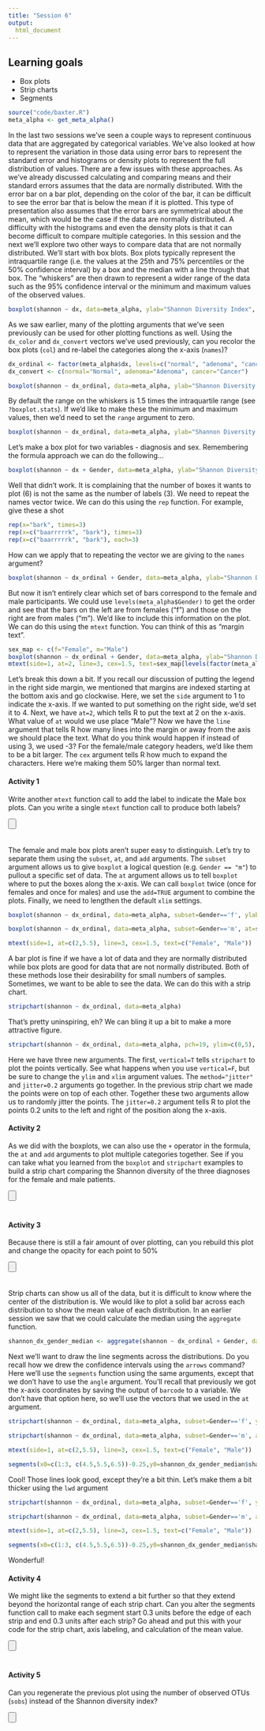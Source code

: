 ```yaml
---
title: "Session 6"
output:
  html_document
---
```


## Learning goals

* Box plots
*	Strip charts
* Segments


```r
source("code/baxter.R")
meta_alpha <- get_meta_alpha()
```

In the last two sessions we've seen a couple ways to represent continuous data that are aggregated by categorical variables. We've also looked at how to represent the variation in those data using error bars to represent the standard error and histograms or density plots to represent the full distribution of values. There are a few issues with these approaches. As we've already discussed calculating and comparing means and their standard errors assumes that the data are normally distributed. With the error bar on a bar plot, depending on the color of the bar, it can be difficult to see the error bar that is below the mean if it is plotted. This type of presentation also assumes that the error bars are symmetrical about the mean, which would be the case if the data are normally distributed. A difficulty with the histograms and even the density plots is that it can become difficult to compare multiple categories. In this session and the next we'll explore two other ways to compare data that are not normally distributed. We'll start with box blots. Box plots typically represent the intraquartile range (i.e. the values at the 25th and 75% percentiles or the 50% confidence interval) by a box and the median with a line through that box. The "whiskers" are then drawn to represent a wider range of the data such as the 95% confidence interval or the minimum and maximum values of the observed values.

```r
boxplot(shannon ~ dx, data=meta_alpha, ylab="Shannon Diversity Index", ylim=c(0, 5.0))
```

As we saw earlier, many of the plotting arguments that we've seen previously can be used for other plotting functions as well. Using the `dx_color` and `dx_convert` vectors we've used previously, can you recolor the box plots (`col`) and re-label the categories along the x-axis (`names`)?

```r
dx_ordinal <- factor(meta_alpha$dx, levels=c("normal", "adenoma", "cancer"))
dx_convert <- c(normal="Normal", adenoma="Adenoma", cancer="Cancer")

boxplot(shannon ~ dx_ordinal, data=meta_alpha, ylab="Shannon Diversity Index", ylim=c(0, 5.0), col=dx_color[levels(dx_ordinal)], names=dx_convert[levels(dx_ordinal)])
```

By default the range on the whiskers is 1.5 times the intraquartile range (see `?boxplot.stats`). If we'd like to make these the minimum and maximum values, then we'd need to set the `range` argument to zero.

```r
boxplot(shannon ~ dx_ordinal, data=meta_alpha, ylab="Shannon Diversity Index", ylim=c(0, 5.0), col=dx_color[levels(dx_ordinal)], names=dx_convert[levels(dx_ordinal)], range=0)
```


Let's make a box plot for two variables - diagnosis and sex. Remembering the formula approach we can do the following...

```r
boxplot(shannon ~ dx + Gender, data=meta_alpha, ylab="Shannon Diversity Index", ylim=c(0, 5.0), col=dx_color[levels(dx_ordinal)], names=dx_convert[levels(dx_ordinal)])
```

Well that didn't work. It is complaining that the number of boxes it wants to plot (6) is not the same as the number of labels (3). We need to repeat the names vector twice. We can do this using the `rep` function. For example, give these a shot

```r
rep(x="bark", times=3)
rep(x=c("baarrrrrk", "bark"), times=3)
rep(x=c("baarrrrrk", "bark"), each=3)
```

How can we apply that to repeating the vector we are giving to the `names` argument?

```r
boxplot(shannon ~ dx_ordinal + Gender, data=meta_alpha, ylab="Shannon Diversity Index", ylim=c(0, 5.0), col=dx_color[levels(dx_ordinal)], names=rep(dx_convert[levels(dx_ordinal)], times=2) )
```

But now it isn't entirely clear which set of bars correspond to the female and male participants. We could use `levels(meta_alpha$Gender)` to get the order and see that the bars on the left are from females ("f") and those on the right are from males ("m"). We'd like to include this information on the plot. We can do this using the `mtext` function. You can think of this as "margin text".

```r
sex_map <- c(f="Female", m="Male")
boxplot(shannon ~ dx_ordinal + Gender, data=meta_alpha, ylab="Shannon Diversity Index", ylim=c(0, 5.0), col=dx_color[levels(dx_ordinal)], names=rep(dx_convert[levels(dx_ordinal)], times=2) )
mtext(side=1, at=2, line=3, cex=1.5, text=sex_map[levels(factor(meta_alpha$Gender))[1]])
```

Let's break this down a bit. If you recall our discussion of putting the legend in the right side margin, we mentioned that margins are indexed starting at the bottom axis and go clockwise. Here, we set the `side` argument to 1 to indicate the x-axis. If we wanted to put something on the right side, we'd set it to 4. Next, we have `at=2`, which tells R to put the text at 2 on the x-axis. What value of `at` would we use place "Male"? Now we have the `line` argument that tells R how many lines into the margin or away from the axis we should place the text. What do you think would happen if instead of using 3, we used -3? For the female/male category headers, we'd like them to be a bit larger. The `cex` argument tells R how much to expand the characters. Here we're making them 50% larger than normal text.

#### Activity 1
Write another `mtext` function call to add the label to indicate the Male box plots. Can you write a single `mtext` function call to produce both labels?

<input type=button class=hideshow style="margin-bottom: 20px"></input>
<div style="display: none">

```r
boxplot(shannon ~ dx_ordinal + Gender, data=meta_alpha, ylab="Shannon Diversity Index", ylim=c(0, 5.0), col=dx_color[levels(dx_ordinal)], names=rep(dx_convert[levels(dx_ordinal)], times=2) )

mtext(side=1, at=c(2,5), line=3, cex=1.5, text=sex_map[levels(factor(meta_alpha$Gender))])
```
</div>

The female and male box plots aren't super easy to distinguish. Let's try to separate them using the `subset`, `at`, and `add` arguments. The `subset` argument allows us to give `boxplot` a logical question (e.g. `Gender == "m"`) to pullout a specific set of data. The `at` argument allows us to tell `boxplot` where to put the boxes along the x-axis. We can call `boxplot` twice (once for females and once for males) and use the `add=TRUE` argument to combine the plots. Finally, we need to lengthen the default `xlim` settings.

```r
boxplot(shannon ~ dx_ordinal, data=meta_alpha, subset=Gender=='f', ylab="Shannon Diversity Index", ylim=c(0, 5.0), col=dx_color[levels(dx_ordinal)], names=dx_convert[levels(dx_ordinal)], xlim=c(0.5,7.0))

boxplot(shannon ~ dx_ordinal, data=meta_alpha, subset=Gender=='m', at=seq(from=4.5,6.5,1), col=dx_color[levels(dx_ordinal)], names=dx_convert[levels(dx_ordinal)], add=T)

mtext(side=1, at=c(2,5.5), line=3, cex=1.5, text=c("Female", "Male"))
```



A bar plot is fine if we have a lot of data and they are normally distributed while box plots are good for data that are not normally distributed. Both of these methods lose their desirability for small numbers of samples. Sometimes, we want to be able to see the data. We can do this with a strip chart.

```r
stripchart(shannon ~ dx_ordinal, data=meta_alpha)
```

That's pretty uninspiring, eh? We can bling it up a bit to make a more attractive figure.

```r
stripchart(shannon ~ dx_ordinal, data=meta_alpha, pch=19, ylim=c(0,5), group.names=dx_convert[levels(dx_ordinal)], col=dx_color[levels(dx_ordinal)], vertical=T, method="jitter", jitter=0.2)
```

Here we have three new arguments. The first, `vertical=T` tells `stripchart` to plot the points vertically. See what happens when you use `vertical=F`, but be sure to change the `ylim` and `xlim` argument values. The `method="jitter"` and `jitter=0.2` arguments go together. In the previous strip chart we made the points were on top of each other. Together these two arguments allow us to randomly jitter the points. The `jitter=0.2` argument tells R to plot the points 0.2 units to the left and right of the position along the x-axis.


#### Activity 2
As we did with the boxplots, we can also use the `+` operator in the formula, the `at` and `add` arguments to plot multiple categories together. See if you can take what you learned from the `boxplot` and `stripchart` examples to build a strip chart comparing the Shannon diversity of the three diagnoses for the female and male patients.

<input type=button class=hideshow style="margin-bottom: 20px"></input>
<div style="display: none">

```r
stripchart(shannon ~ dx_ordinal, data=meta_alpha, subset=Gender=='f', ylab="Shannon Diversity Index", ylim=c(0, 5.0), col=dx_color[levels(dx_ordinal)], group.names=dx_convert[levels(dx_ordinal)], xlim=c(0.5,7.0), vertical=T, method="jitter", jitter=0.2, pch=19)

stripchart(shannon ~ dx_ordinal, data=meta_alpha, subset=Gender=='m', at=seq(from=4.5,to=6.5,by=1), col=dx_color[levels(dx_ordinal)], group.names=dx_convert[levels(dx_ordinal)], vertical=T, method="jitter", jitter=0.2, pch=19, add=T)

mtext(side=1, at=c(2,5.5), line=3, cex=1.5, text=c("Female", "Male"))
```
</div>

#### Activity 3
Because there is still a fair amount of over plotting, can you rebuild this plot and change the opacity for each point to 50%

<input type=button class=hideshow style="margin-bottom: 20px"></input>
<div style="display: none">

```r
library('scales')

stripchart(shannon ~ dx_ordinal, data=meta_alpha, subset=Gender=='f', ylab="Shannon Diversity Index", ylim=c(0, 5.0), col=alpha(dx_color[levels(dx_ordinal)], 0.5), group.names=dx_convert[levels(dx_ordinal)], xlim=c(0.5,7.0), vertical=T, method="jitter", jitter=0.2, pch=19)

stripchart(shannon ~ dx_ordinal, data=meta_alpha, subset=Gender=='m', at=seq(from=4.5,to=6.5,by=1), col=alpha(dx_color[levels(dx_ordinal)], 0.5), group.names=dx_convert[levels(dx_ordinal)], vertical=T, method="jitter", jitter=0.2, pch=19, add=T)

mtext(side=1, at=c(2,5.5), line=3, cex=1.5, text=c("Female", "Male"))
```
</div>

Strip charts can show us all of the data, but it is difficult to know where the center of the distribution is. We would like to plot a solid bar across each distribution to show the mean value of each distribution. In an earlier session we saw that we could calculate the median using the `aggregate` function.

```r
shannon_dx_gender_median <- aggregate(shannon ~ dx_ordinal + Gender, data=meta_alpha, FUN=median)
```

Next we'll want to draw the line segments across the distributions. Do you recall how we drew the confidence intervals using the `arrows` command? Here we'll use the `segments` function using the same arguments, except that we don't have to use the `angle` argument. You'll recall that previously we got the x-axis coordinates by saving the output of `barcode` to a variable. We don't have that option here, so we'll use the vectors that we used in the `at` argument.

```r
stripchart(shannon ~ dx_ordinal, data=meta_alpha, subset=Gender=='f', ylab="Shannon Diversity Index", ylim=c(0, 5.0), col=alpha(dx_color[levels(dx_ordinal)], 0.5), group.names=dx_convert[levels(dx_ordinal)], xlim=c(0.5,7.0), vertical=T, method="jitter", jitter=0.2, pch=19)

stripchart(shannon ~ dx_ordinal, data=meta_alpha, subset=Gender=='m', at=seq(from=4.5,to=6.5,by=1), col=alpha(dx_color[levels(dx_ordinal)], 0.5), group.names=dx_convert[levels(dx_ordinal)], vertical=T, method="jitter", jitter=0.2, pch=19, add=T)

mtext(side=1, at=c(2,5.5), line=3, cex=1.5, text=c("Female", "Male"))

segments(x0=c(1:3, c(4.5,5.5,6.5))-0.25,y0=shannon_dx_gender_median$shannon, x1=c(1:3, c(4.5,5.5,6.5))+0.25,y1=shannon_dx_gender_median$shannon)
```

Cool! Those lines look good, except they're a bit thin. Let's make them a bit thicker using the `lwd` argument

```r
stripchart(shannon ~ dx_ordinal, data=meta_alpha, subset=Gender=='f', ylab="Shannon Diversity Index", ylim=c(0, 5.0), col=alpha(dx_color[levels(dx_ordinal)], 0.5), group.names=dx_convert[levels(dx_ordinal)], xlim=c(0.5,7.0), vertical=T, method="jitter", jitter=0.2, pch=19)

stripchart(shannon ~ dx_ordinal, data=meta_alpha, subset=Gender=='m', at=seq(from=4.5,to=6.5,by=1), col=alpha(dx_color[levels(dx_ordinal)], 0.5), group.names=dx_convert[levels(dx_ordinal)], vertical=T, method="jitter", jitter=0.2, pch=19, add=T)

mtext(side=1, at=c(2,5.5), line=3, cex=1.5, text=c("Female", "Male"))

segments(x0=c(1:3, c(4.5,5.5,6.5))-0.25,y0=shannon_dx_gender_median$shannon, x1=c(1:3, c(4.5,5.5,6.5))+0.25,y1=shannon_dx_gender_median$shannon, lwd=5)
```

Wonderful!


#### Activity 4
We might like the segments to extend a bit further so that they extend beyond the horizontal range of each strip chart. Can you alter the segments function call to make each segment start 0.3 units before the edge of each strip and end 0.3 units after each strip? Go ahead and put this with your code for the strip chart, axis labeling, and calculation of the mean value.

<input type=button class=hideshow style="margin-bottom: 20px"></input>
<div style="display: none">

```r
library('scales')

shannon_dx_gender_mean <- aggregate(shannon ~ dx + Gender, data=meta_alpha, FUN=mean)

stripchart(shannon ~ dx_ordinal, data=meta_alpha, subset=Gender=='f', ylab="Shannon Diversity Index", ylim=c(0, 5.0), col=alpha(dx_color[levels(dx_ordinal)], 0.5), group.names=dx_convert[levels(dx_ordinal)], xlim=c(0.5,7.0), vertical=T, method="jitter", jitter=0.2, pch=19)

stripchart(shannon ~ dx_ordinal, data=meta_alpha, subset=Gender=='m', at=seq(from=4.5,to=6.5,by=1), col=alpha(dx_color[levels(dx_ordinal)], 0.5), group.names=dx_convert[levels(dx_ordinal)], vertical=T, method="jitter", jitter=0.2, pch=19, add=T)

mtext(side=1, at=c(2,5.5), line=3, cex=1.5, text=c("Female", "Male"))

segments(x0=c(1:3, c(4.5,5.5,6.5))-0.3,y0=shannon_dx_gender_median$shannon, x1=c(1:3, c(4.5,5.5,6.5))+0.25,y1=shannon_dx_gender_median$shannon, lwd=5)
```
</div>


#### Activity 5
Can you regenerate the previous plot using the number of observed OTUs (`sobs`) instead of the Shannon diversity index?

<input type=button class=hideshow style="margin-bottom: 20px"></input>
<div style="display: none">
```r
library('scales')

sobs_dx_gender_median <- aggregate(sobs ~ dx + Gender, data=meta_alpha, FUN=median)

stripchart(sobs ~ dx_ordinal, data=meta_alpha, subset=Gender=='f', ylab="Shannon Diversity Index", ylim=c(0, 400), col=alpha(dx_color[levels(dx_ordinal)], 0.5), group.names=dx_convert[levels(dx_ordinal)], xlim=c(0.5,7.0), vertical=T, method="jitter", jitter=0.2, pch=19)

stripchart(sobs ~ dx_ordinal, data=meta_alpha, subset=Gender=='m', at=seq(from=4.5,to=6.5,by=1), col=alpha(dx_color[levels(dx_ordinal)], 0.5), group.names=dx_convert[levels(dx_ordinal)], vertical=T, method="jitter", jitter=0.2, pch=19, add=T)

mtext(side=1, at=c(2,5.5), line=3, cex=1.5, text=c("Female", "Male"))

segments(x0=c(1:3, c(4.5,5.5,6.5))-0.25,y0=sobs_dx_gender_median$sobs, x1=c(1:3, c(4.5,5.5,6.5))+0.25,y1=sobs_dx_gender_median$sobs, lwd=5)
```
</div>




<script>
$( "input.hideshow" ).each( function ( index, button ) {
  button.value = 'Show an answer';
  $( button ).click( function () {
    var target = this.nextSibling ? this : this.parentNode;
    target = target.nextSibling.nextSibling;
    if ( target.style.display == 'block' || target.style.display == '' ) {
      target.style.display = 'none';
      this.value = 'Show an answer';
    } else {
      target.style.display = 'block';
      this.value = 'Hide answer';
    }
  } );
} );
</script>
